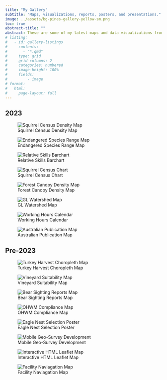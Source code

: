 ```yaml
---
title: "My Gallery"
subtitle: "Maps, visualizations, reports, posters, and presentations."
image: ../assets/bg-pines-gallery-yellow-sm.png
toc: true
abstract-title: ""
abstract: These are some of my latest maps and data visualizations from personal creative projects and work-related assignments. Included here are any of my contributions to Tidy Tuesday, Map Prompt Monday, and similar.
# listing:
#   - id: gallery-listings
#     contents:
#       - "*.qmd"
#     type: grid
#     grid-columns: 2
#     categories: numbered
#     image-height: 100%
#     fields: 
#         - image
# format: 
#   html: 
#     page-layout: full
---
```


<!-- ::: {#gallery-listings .listings-gallery} -->

<!-- ::: -->

## 2023


::: {.gallery}

![Squirrel Census Density Map](2018-squirrel-census-sighting-map/img-map-001v2.png){group="2023-projects"
description="2018 Squirrel Census Sighting Density Map"}



![Endangered Species Range Map](endangered-species-stamp-collection-map/img-map-endangeredstamps.png){group="2023-projects"
description="Endangered Species Stamps Range Map - [See Details](gallery-map-seven.html)"}


![Relative Skills Barchart](img-relative-skills-animation.gif){group="2023-projects"
description="Needed"}


![Squirrel Census Chart](img-table-001.png){group="2023-projects"
description="2018 Squirrel Census Sighting Table"}

![Forest Canopy Density Map](img-map-10.jpg){group="2023-projects"
description="Missouri Tree Canopy Density Map"}

![GL Watershed Map](img-map-11.jpg){group="2023-projects"
description="Great Lakes Watershed Map"}

![Working Hours Calendar](img-calendar.jpeg){group="2023-projects"}

![Australian Publication Map](img-australia-pub-map.png){group="2023-projects"
}


:::

## Pre-2023

::: {.gallery}

![Turkey Harvest Choropleth Map](img-turkey-harvest-maps.png){group="personal-projects"
description="Needed"}

![Vineyard Suitability Map](img-map-1.jpg){group="personal-projects"
description="Needed"}

![Bear Sighting Reports Map](img-map-5.jpg){group="personal-projects"
description="Needed"}

![OHWM Compliance Map](img-map-4.jpg){group="personal-projects"
description="Needed"}

![Eagle Nest Selection Poster](img-eagle-poster.jpg){group="personal-projects"
description="Needed"}

![Mobile Geo-Survey Development](img-map-9.jpg){group="personal-projects"
description="Needed"}

![Interactive HTML Leaflet Map](img-html-missouri-map.png){group="personal-projects"
description="Needed"}

![Facility Naviagation Map](img-map-2.jpg){group="personal-projects"
description="Needed"}

:::
